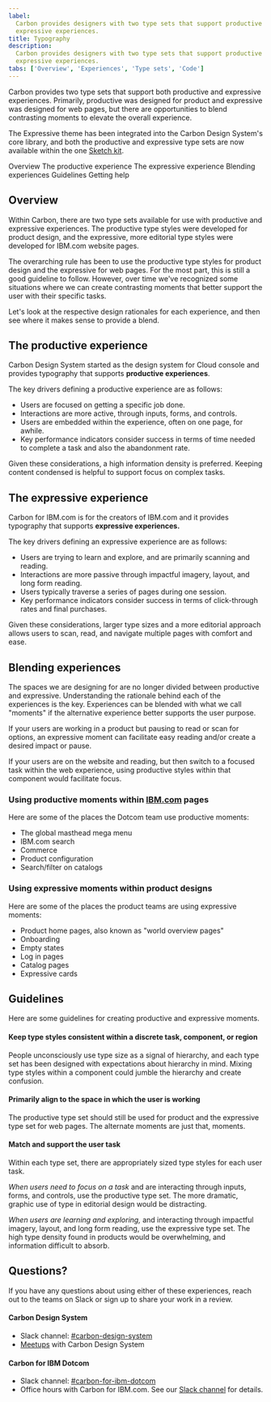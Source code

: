 ```yaml
---
label:
  Carbon provides designers with two type sets that support productive and
  expressive experiences.
title: Typography
description:
  Carbon provides designers with two type sets that support productive and
  expressive experiences.
tabs: ['Overview', 'Experiences', 'Type sets', 'Code']
---
```


<PageDescription>

Carbon provides two type sets that support both productive and expressive
experiences. Primarily, productive was designed for product and expressive was
designed for web pages, but there are opportunities to blend contrasting moments
to elevate the overall experience.

</PageDescription>

<InlineNotification>

The Expressive theme has been integrated into the Carbon Design System's core
library, and both the productive and expressive type sets are now available
within the one [Sketch kit](/designing/design-kits/).

</InlineNotification>

<AnchorLinks>

<AnchorLink>Overview</AnchorLink>
<AnchorLink>The productive experience</AnchorLink>
<AnchorLink>The expressive experience</AnchorLink>
<AnchorLink>Blending experiences</AnchorLink>
<AnchorLink>Guidelines</AnchorLink>
<AnchorLink>Getting help</AnchorLink>

</AnchorLinks>

## Overview

Within Carbon, there are two type sets available for use with productive and
expressive experiences. The productive type styles were developed for product
design, and the expressive, more editorial type styles were developed for
IBM.com website pages.

The overarching rule has been to use the productive type styles for product
design and the expressive for web pages. For the most part, this is still a good
guideline to follow. However, over time we've recognized some situations where
we can create contrasting moments that better support the user with their
specific tasks.

Let's look at the respective design rationales for each experience, and then see
where it makes sense to provide a blend.

## The productive experience

Carbon Design System started as the design system for Cloud console and provides
typography that supports **productive experiences**.

The key drivers defining a productive experience are as follows:

- Users are focused on getting a specific job done.
- Interactions are more active, through inputs, forms, and controls.
- Users are embedded within the experience, often on one page, for awhile.
- Key performance indicators consider success in terms of time needed to
  complete a task and also the abandonment rate.

Given these considerations, a high information density is preferred. Keeping
content condensed is helpful to support focus on complex tasks.

## The expressive experience

Carbon for IBM.com is for the creators of IBM.com and it provides typography
that supports **expressive experiences.**

The key drivers defining an expressive experience are as follows:

- Users are trying to learn and explore, and are primarily scanning and reading.
- Interactions are more passive through impactful imagery, layout, and long form
  reading.
- Users typically traverse a series of pages during one session.
- Key performance indicators consider success in terms of click-through rates
  and final purchases.

Given these considerations, larger type sizes and a more editorial approach
allows users to scan, read, and navigate multiple pages with comfort and ease.

## Blending experiences

The spaces we are designing for are no longer divided between productive and
expressive. Understanding the rationale behind each of the experiences is the
key. Experiences can be blended with what we call "moments" if the alternative
experience better supports the user purpose.

If your users are working in a product but pausing to read or scan for options,
an expressive moment can facilitate easy reading and/or create a desired impact
or pause.

If your users are on the website and reading, but then switch to a focused task
within the web experience, using productive styles within that component would
facilitate focus.

### Using productive moments within [IBM.com](http://ibm.com) pages

Here are some of the places the Dotcom team use productive moments:

- The global masthead mega menu
- IBM.com search
- Commerce
- Product configuration
- Search/filter on catalogs

### Using expressive moments within product designs

Here are some of the places the product teams are using expressive moments:

- Product home pages, also known as "world overview pages"
- Onboarding
- Empty states
- Log in pages
- Catalog pages
- Expressive cards

## Guidelines

Here are some guidelines for creating productive and expressive moments.

#### Keep type styles consistent within a discrete task, component, or region

People unconsciously use type size as a signal of hierarchy, and each type set
has been designed with expectations about hierarchy in mind. Mixing type styles
within a component could jumble the hierarchy and create confusion.

#### Primarily align to the space in which the user is working

The productive type set should still be used for product and the expressive type
set for web pages. The alternate moments are just that, moments.

#### Match and support the user task

Within each type set, there are appropriately sized type styles for each user
task.

_When users need to focus on a task_ and are interacting through inputs, forms,
and controls, use the productive type set. The more dramatic, graphic use of
type in editorial design would be distracting.

_When users are learning and exploring,_ and interacting through impactful
imagery, layout, and long form reading, use the expressive type set. The high
type density found in products would be overwhelming, and information difficult
to absorb.

## Questions?

If you have any questions about using either of these experiences, reach out to
the teams on Slack or sign up to share your work in a review.

#### Carbon Design System

- Slack channel:
  [#carbon-design-system](https://ibm-studios.slack.com/messages/C0M053VPT/)
- [Meetups](https://www.carbondesignsystem.com/whats-happening/meetups/) with
  Carbon Design System

#### Carbon for IBM Dotcom

- Slack channel:
  [#carbon-for-ibm-dotcom](https://cognitive-app.slack.com/archives/C2PLX8GQ6)
- Office hours with Carbon for IBM.com. See our
  [Slack channel](https://cognitive-app.slack.com/archives/C2PLX8GQ6) for
  details.
